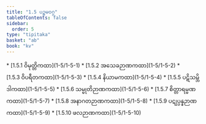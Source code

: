 ```yaml
---
title: "1.5 ပဉ္စမဝဂ္ဂ"
tableOfContents: false
sidebar:
  order: 5
type: "tipitaka"
basket: "ab"
book: "kv"
---
```



<DynamicBreadcrumb />



<TableOfContents book="kv" section="1.5">
* [1.5.1 ဝိမုတ္တိကထာ](1-5/1-5-1)
* [1.5.2 အသေခဉာဏကထာ](1-5/1-5-2)
* [1.5.3 ဝိပရီတကထာ](1-5/1-5-3)
* [1.5.4 နိယာမကထာ](1-5/1-5-4)
* [1.5.5 ပဋိသမ္ဘိဒါကထာ](1-5/1-5-5)
* [1.5.6 သမ္မုတိဉာဏကထာ](1-5/1-5-6)
* [1.5.7 စိတ္တာရမ္မဏကထာ](1-5/1-5-7)
* [1.5.8 အနာဂတဉာဏကထာ](1-5/1-5-8)
* [1.5.9 ပဋုပ္ပန္နဉာဏကထာ](1-5/1-5-9)
* [1.5.10 ဖလဉာဏကထာ](1-5/1-5-10)
</TableOfContents>